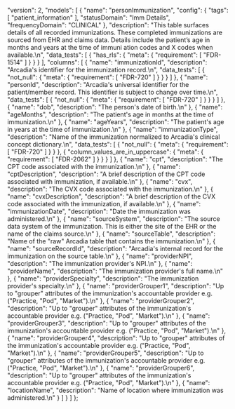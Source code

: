   "version": 2,
  "models": [
    {
      "name": "personImmunization",
      "config": {
        "tags": [
          "patient_information"
        ],
        "statusDomain": "Imm Details",
        "frequencyDomain": "CLINICAL"
      },
      "description": "This table surfaces details of all recorded immunizations. These completed immunizations are sourced from EHR and claims data. Details include the patient’s age in months and years at the time of immuni ation codes and X codes when available.\n",
      "data_tests": [
        {
          "has_rls": {
            "meta": {
              "requirement": [
                "FDR-1514"
              ]
            }
          }
        }
      ],
      "columns": [
        {
          "name": "immunizationId",
          "description": "Arcadia's identifier for the immunization record.\n",
          "data_tests": [
            {
              "not_null": {
                "meta": {
                  "requirement": [
                    "FDR-720"
                  ]
                }
              }
            }
          ]
        },
        {
          "name": "personId",
          "description": "Arcadia's universal identifier for the patient/member record. This identifier is subject to change over time.\n",
          "data_tests": [
            {
              "not_null": {
                "meta": {
                  "requirement": [
                    "FDR-720"
                  ]
                }
              }
            }
          ]
        },
        {
          "name": "dob",
          "description": "The person's date of birth.\n"
        },
        {
          "name": "ageMonths",
          "description": "The patient's age in months at the time of immunization.\n"
        },
        {
          "name": "ageYears",
          "description": "The patient's age in years at the time of immunization.\n"
        },
        {
          "name": "immunizationType",
          "description": "Name of the immunization normalized to Arcadia's clinical concept dictionary.\n",
          "data_tests": [
            {
              "not_null": {
                "meta": {
                  "requirement": [
                    "FDR-720"
                  ]
                }
              }
            },
            {
              "column_values_are_in_uppercase": {
                "meta": {
                  "requirement": [
                    "FDR-2062"
                  ]
                }
              }
            }
          ]
        },
        {
          "name": "cpt",
          "description": "The CPT code associated with the immunization.\n"
        },
        {
          "name": "cptDescription",
          "description": "A brief description of the CPT code associated with immunization, if available.\n"
        },
        {
          "name": "cvx",
          "description": "The CVX code associated with the immunization.\n"
        },
        {
          "name": "cvxDescription",
          "description": "A brief description of the CVX code associated with the immunization, if available.\n"
        },
        {
          "name": "immunizationDate",
          "description": "Date the immunization was administered.\n"
        },
        {
          "name": "sourceSystem",
          "description": "The source data system of the immunization. This is either the site of the EHR or the name of the claims source.\n"
        },
        {
          "name": "sourceTable",
          "description": "Name of the \"raw\" Arcadia table that contains the immunization.\n"
        },
        {
          "name": "sourceRecordId",
          "description": "Arcadia's internal record for the immunization on the source table.\n"
        },
        {
          "name": "providerNPI",
          "description": "The immunization provider's NPI.\n"
        },
        {
          "name": "providerName",
          "description": "The immunization provider's full name.\n"
        },
        {
          "name": "providerSpecialty",
          "description": "The immunization provider's specialty.\n"
        },
        {
          "name": "providerGrouper1",
          "description": "Up to \"grouper\" attributes of the immunization's accountable provider e.g. (\"Practice, \"Pod\", \"Market\").\n"
        },
        {
          "name": "providerGrouper2",
          "description": "Up to \"grouper\" attributes of the immunization's accountable provider e.g. (\"Practice, \"Pod\", \"Market\").\n"
        },
        {
          "name": "providerGrouper3",
          "description": "Up to \"grouper\" attributes of the immunization's accountable provider e.g. (\"Practice, \"Pod\", \"Market\").\n"
        },
        {
          "name": "providerGrouper4",
          "description": "Up to \"grouper\" attributes of the immunization's accountable provider e.g. (\"Practice, \"Pod\", \"Market\").\n"
        },
        {
          "name": "providerGrouper5",
          "description": "Up to \"grouper\" attributes of the immunization's accountable provider e.g. (\"Practice, \"Pod\", \"Market\").\n"
        },
        {
          "name": "providerGrouper6",
          "description": "Up to \"grouper\" attributes of the immunization's accountable provider e.g. (\"Practice, \"Pod\", \"Market\").\n"
        },
        {
          "name": "locationName",
          "description": "Name of location where immunization was administered.\n"
        }
      ]
    }
  ]
};
